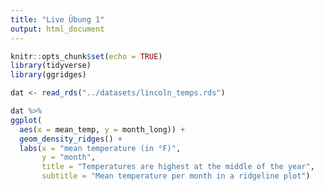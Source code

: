 ```yaml
---
title: "Live Übung 1"
output: html_document
---
```


```r
knitr::opts_chunk$set(echo = TRUE)
library(tidyverse)
library(ggridges)

dat <- read_rds("../datasets/lincoln_temps.rds")

```

```r
dat %>%
ggplot(
  aes(x = mean_temp, y = month_long)) +
  geom_density_ridges() +
  labs(x = "mean temperature (in °F)", 
       y = "month",
       title = "Temperatures are highest at the middle of the year",
       subtitle = "Mean temperature per month in a ridgeline plot")
```

